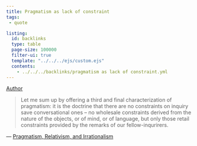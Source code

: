 ```yaml
---
title: Pragmatism as lack of constraint
tags:
 - quote

listing:
  id: backlinks
  type: table
  page-size: 100000
  filter-ui: true
  template: "../../../ejs/custom.ejs"
  contents:
    - ../../../backlinks/pragmatism as lack of constraint.yml
---
```


[Author](/docs/phil/people/Richard Rorty.html)

> Let me sum up by offering a third and final characterization of pragmatism: it is the doctrine that there are no constraints on inquiry save conversational ones -- no wholesale constraints derived from the nature of the objects, or of mind, or of language, but only those retail constraints provided by the remarks of our fellow-inqurirers.

 — [Pragmatism, Relativism, and Irrationalism](/docs/phil/works/Pragmatism, Relativism, and Irrationalism.html)